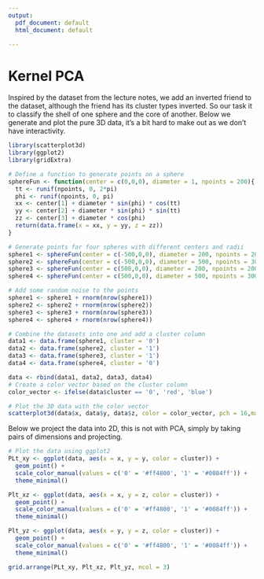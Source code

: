 ```yaml
---
output:
  pdf_document: default
  html_document: default

---
```


# Kernel PCA
Inspired by the dataset from the lecture notes, we add an inverted friend to the dataset, although the friend has its cluster types inverted. So our task it to classify the shell of one sphere and the core of another. Below we generate and plot the pure 3D data, it's a bit hard to make out as we don't have interactivity.

```r
library(scatterplot3d)
library(ggplot2)
library(gridExtra)

# Define a function to generate points on a sphere
sphereFun <- function(center = c(0,0,0), diameter = 1, npoints = 200){
  tt <- runif(npoints, 0, 2*pi)
  phi <- runif(npoints, 0, pi)
  xx <- center[1] + diameter * sin(phi) * cos(tt)
  yy <- center[2] + diameter * sin(phi) * sin(tt)
  zz <- center[3] + diameter * cos(phi)
  return(data.frame(x = xx, y = yy, z = zz))
}

# Generate points for four spheres with different centers and radii
sphere1 <- sphereFun(center = c(-500,0,0), diameter = 200, npoints = 200)
sphere2 <- sphereFun(center = c(-500,0,0), diameter = 500, npoints = 300)
sphere3 <- sphereFun(center = c(500,0,0), diameter = 200, npoints = 200)
sphere4 <- sphereFun(center = c(500,0,0), diameter = 500, npoints = 300)

# Add some random noise to the points
sphere1 <- sphere1 + rnorm(nrow(sphere1))
sphere2 <- sphere2 + rnorm(nrow(sphere2))
sphere3 <- sphere3 + rnorm(nrow(sphere3))
sphere4 <- sphere4 + rnorm(nrow(sphere4))

# Combine the datasets into one and add a cluster column
data1 <- data.frame(sphere1, cluster = '0')
data2 <- data.frame(sphere2, cluster = '1')
data3 <- data.frame(sphere3, cluster = '1')
data4 <- data.frame(sphere4, cluster = '0')

data <- rbind(data1, data2, data3, data4)
# Create a color vector based on the cluster column
color_vector <- ifelse(data$cluster == '0', 'red', 'blue')

# Plot the 3D data with the color vector
scatterplot3d(data$x, data$y, data$z, color = color_vector, pch = 16,main = '3D Scatterplot')

```

Below we project the data into 2D, this is not with PCA, simply by taking pairs of dimensions and projecting.

```r

# Plot the data using ggplot2
PLt_xy <- ggplot(data, aes(x = x, y = y, color = cluster)) +
  geom_point() +
  scale_color_manual(values = c('0' = '#ff4800', '1' = '#0084ff')) +
  theme_minimal()

Plt_xz <- ggplot(data, aes(x = x, y = z, color = cluster)) +
  geom_point() +
  scale_color_manual(values = c('0' = '#ff4800', '1' = '#0084ff')) +
  theme_minimal()

Plt_yz <- ggplot(data, aes(x = y, y = z, color = cluster)) +
  geom_point() +
  scale_color_manual(values = c('0' = '#ff4800', '1' = '#0084ff')) +
  theme_minimal()

grid.arrange(PLt_xy, Plt_xz, Plt_yz, ncol = 3)
```

```r

```